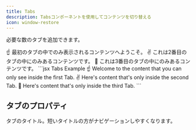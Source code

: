 ```yaml
---
title: Tabs
description: Tabsコンポーネントを使用してコンテンツを切り替える
icon: window-restore
---
```


必要な数のタブを追加できます。

<Tabs>
  <Tab title="First Tab">
    ☝️ 最初のタブの中でのみ表示されるコンテンツへようこそ。
  </Tab>

  <Tab title="Second Tab">
    ✌️ これは2番目のタブの中にのみあるコンテンツです。
  </Tab>

  <Tab title="Third Tab">
    💪 これは3番目のタブの中にのみあるコンテンツです。
  </Tab>
</Tabs>

<RequestExample>
  ```jsx Tabs Example
  <Tabs>
    <Tab title="First Tab">
      ☝️ Welcome to the content that you can only see inside the first Tab.
    </Tab>
    <Tab title="Second Tab">
      ✌️ Here's content that's only inside the second Tab.
    </Tab>
    <Tab title="Third Tab">
      💪 Here's content that's only inside the third Tab.
    </Tab>
  </Tabs>
  ```
</RequestExample>

## タブのプロパティ

<ResponseField name="title" type="string" required>
  タブのタイトル。短いタイトルの方がナビゲーションしやすくなります。
</ResponseField>
